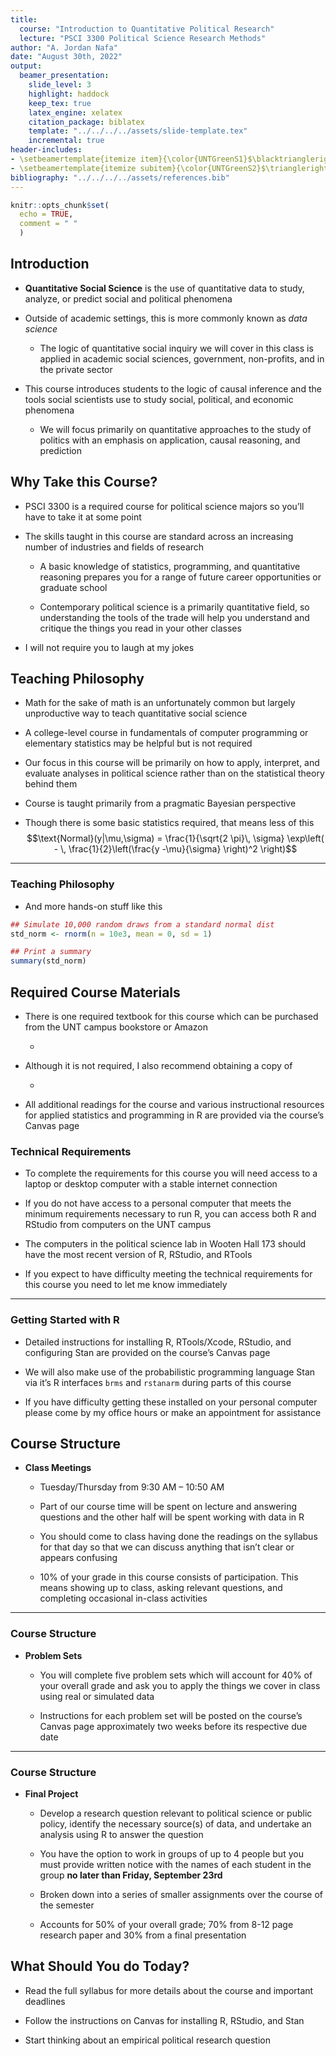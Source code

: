 ```yaml
---
title: 
  course: "Introduction to Quantitative Political Research"
  lecture: "PSCI 3300 Political Science Research Methods"
author: "A. Jordan Nafa"
date: "August 30th, 2022"
output: 
  beamer_presentation:
    slide_level: 3
    highlight: haddock
    keep_tex: true
    latex_engine: xelatex
    citation_package: biblatex
    template: "../../../../assets/slide-template.tex"
    incremental: true
header-includes:
- \setbeamertemplate{itemize item}{\color{UNTGreenS1}$\blacktriangleright$}
- \setbeamertemplate{itemize subitem}{\color{UNTGreenS2}$\triangleright$}
bibliography: "../../../../assets/references.bib"
---
```


```r
knitr::opts_chunk$set(
  echo = TRUE, 
  comment = " "
  )
```


## Introduction 

- **Quantitative Social Science** is the use of quantitative data to study, analyze, or predict social and political phenomena

-  Outside of academic settings, this is more commonly known as *data science*

   - The logic of quantitative social inquiry we will cover in this class is applied in academic social sciences, government, non-profits, and in the private sector
  
- This course introduces students to the logic of causal inference and the tools social scientists use to study social, political, and economic phenomena
  
  - We will focus primarily on quantitative approaches to the study of politics with an emphasis on application, causal reasoning, and prediction

## Why Take this Course?

-  PSCI 3300 is a required course for political science majors so you'll have to take it at some point

- The skills taught in this course are standard across an increasing number of industries and fields of research

  - A basic knowledge of statistics, programming, and quantitative reasoning prepares you for a range of future career opportunities or graduate school
  
  - Contemporary political science is a primarily quantitative field, so understanding the tools of the trade will help you understand and critique the things you read in your other classes
  
- I will not require you to laugh at my jokes

## Teaching Philosophy

- Math for the sake of math is an unfortunately common but largely unproductive way to teach quantitative social science

- A college-level course in fundamentals of computer programming or elementary statistics may be helpful but is not required

- Our focus in this course will be primarily on how to apply, interpret, and evaluate analyses in political science rather than on the statistical theory behind them

- Course is taught primarily from a pragmatic Bayesian perspective

- Though there is some basic statistics required, that means less of this $$\text{Normal}(y|\mu,\sigma) = \frac{1}{\sqrt{2 \pi}\, \sigma} \exp\left( - \, \frac{1}{2}\left(\frac{y -\mu}{\sigma} \right)^2 \right)$$

---

### Teaching Philosophy

- And more hands-on stuff like this

```r
## Simulate 10,000 random draws from a standard normal dist
std_norm <- rnorm(n = 10e3, mean = 0, sd = 1)

## Print a summary
summary(std_norm)
```

## Required Course Materials

- There is one required textbook for this course which can be purchased from the UNT campus bookstore or Amazon
  
  - \fullcite{BuenodeMesquita2021}
  
- Although it is not required, I also recommend obtaining a copy of

  - \fullcite{Gelman2021}

-  All additional readings for the course and various instructional resources for applied statistics and programming in R are provided via the course’s Canvas page

### Technical Requirements

- To complete the requirements for this course you will need access to a laptop or desktop computer with a stable internet connection

- If you do not have access to a personal computer that meets the minimum requirements necessary to run R, you can access both R and RStudio from computers on the UNT campus 
  
- The computers in the political science lab in Wooten Hall 173 should have the most recent version of R, RStudio, and RTools
  
- If you expect to have difficulty meeting the technical requirements for this course you need to let me know immediately

---

### Getting Started with R

- Detailed instructions for installing R, RTools/Xcode, RStudio, and configuring Stan are provided on the course's Canvas page

- We will also make use of the probabilistic programming language Stan via it's R interfaces `brms` and `rstanarm` during parts of this course

- If you have difficulty getting these installed on your personal computer please come by my office hours or make an appointment for assistance

## Course Structure

- **Class Meetings**

  - Tuesday/Thursday from 9:30 AM -- 10:50 AM
  
  - Part of our course time will be spent on lecture and answering questions and the other half will be spent working with data in R
  
  - You should come to class having done the readings on the syllabus for that day so that we can discuss anything that isn't clear or appears confusing
  
  - 10\% of your grade in this course consists of participation. This means showing up to class, asking relevant questions, and completing occasional in-class activities

---

### Course Structure

- **Problem Sets**

  - You will complete five problem sets which will account for 40\% of your overall grade and ask you to apply the things we cover in class using real or simulated data

  - Instructions for each problem set will be posted on the course's Canvas page approximately two weeks before its respective due date
  
\footnotesize
\begin{tabular}[t]{ccc}
\toprule
Assignment & Topic & Due Date\\
\midrule
Problem Set 0 & Getting Started with R and Markdown & September 4th, 2022\\
Problem Set 1 & Data Wrangling and Visualization & September 25th, 2022\\
Problem Set 2 & Probability and Descriptive Statistics & October 9th, 2022\\
Problem Set 3 & Regression and Inferential Statistics & October 30th, 2022\\
Problem Set 4 & Regression for Causal Inference & November 20th, 2022\\
\bottomrule
\end{tabular}
  
---

### Course Structure

- **Final Project**

  - Develop a research question relevant to political science or public policy, identify the necessary source(s) of data, and undertake an analysis using R to answer the question
  
  - You have the option to work in groups of up to 4 people but you must provide written notice with the names of each student in the group **no later than Friday, September 23rd**
  
  - Broken down into a series of smaller assignments over the course of the semester
  
  - Accounts for 50\% of your overall grade; 70\% from 8-12 page research paper and 30\% from a final presentation

## What Should You do Today?

- Read the full syllabus for more details about the course and important deadlines

- Follow the instructions on Canvas for installing R, RStudio, and Stan

- Start thinking about an empirical political research question